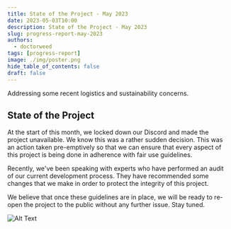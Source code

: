 ```yaml
---
title: State of the Project - May 2023
date: 2023-05-03T10:00
description: State of the Project - May 2023
slug: progress-report-may-2023
authors:
  - doctorweed
tags: [progress-report]
image: ./img/poster.png
hide_table_of_contents: false
draft: false
---
```


<head>
  <meta name="twitter:card" content="summary_large_image" />
</head>

Addressing some recent logistics and sustainability concerns.

<!--truncate-->

## State of the Project

At the start of this month, we locked down our Discord and made the project unavailable. We know this was a rather sudden decision. This was an action taken pre-emptively so that we can ensure that every aspect of this project is being done in adherence with fair use guidelines.

Recently, we've been speaking with experts who have performed an audit of our current development process. They have recommended some changes that we make in order to protect the integrity of this project.

We believe that once these guidelines are in place, we will be ready to re-open the project to the public without any further issue. Stay tuned.


![Alt Text](/img/change-of-plans.gif)